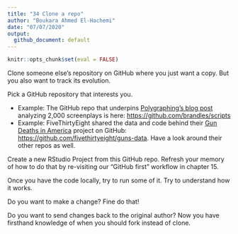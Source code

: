 ```yaml
---
title: "34 Clone a repo"
author: "Boukara Ahmed El-Hachemi"
date: "07/07/2020"
output: 
  github_document: default
---
```

```r
knitr::opts_chunk$set(eval = FALSE)
```

Clone someone else’s repository on GitHub where you just want a copy. But you also want to track its evolution.  

Pick a GitHub repository that interests you.   

* Example: The GitHub repo that underpins [Polygraphing’s blog post](http://polygraph.cool/films/) analyzing 2,000 screenplays is here: [https://github.com/brandles/scripts](https://github.com/brandles/scripts)
* Example: FiveThirtyEight shared the data and code behind their [Gun Deaths in America](http://fivethirtyeight.com/gun-deaths/) project on GitHub: [https://github.com/fivethirtyeight/guns-data](https://github.com/fivethirtyeight/guns-data). Have a look around their other repos as well.  

Create a new RStudio Project from this GitHub repo. Refresh your memory of how to do that by re-visiting our “GitHub first” workflow in chapter 15.  

Once you have the code locally, try to run some of it. Try to understand how it works.   

Do you want to make a change? Fine do that!   

Do you want to send changes back to the original author? Now you have firsthand knowledge of when you should fork instead of clone.  

































